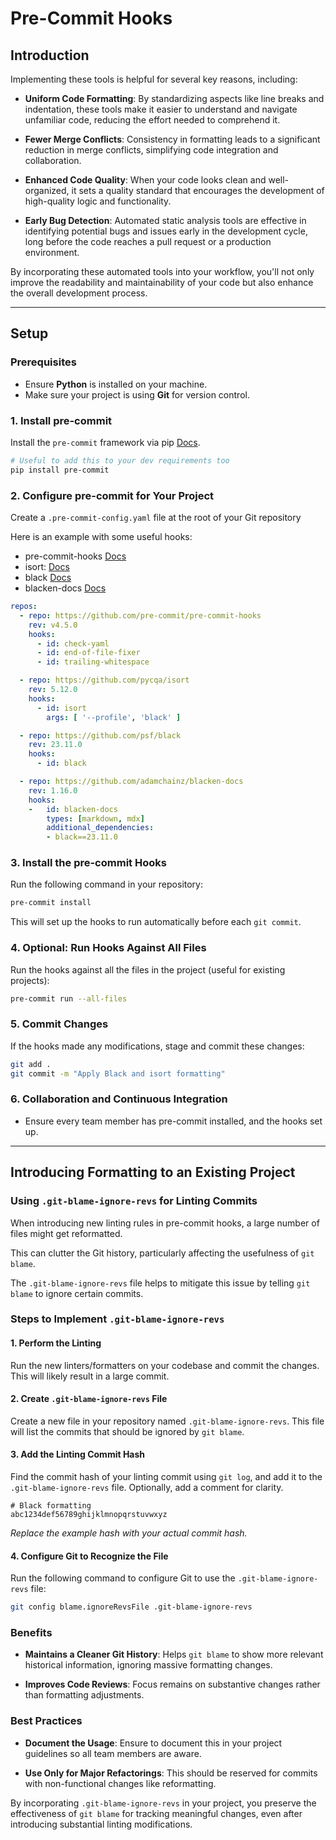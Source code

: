 Pre-Commit Hooks
================

## Introduction

Implementing these tools is helpful for several key reasons, including:

- **Uniform Code Formatting**: By standardizing aspects like line breaks and indentation, these tools make it easier to understand and navigate unfamiliar code, reducing the effort needed to comprehend it.

- **Fewer Merge Conflicts**: Consistency in formatting leads to a significant reduction in merge conflicts, simplifying code integration and collaboration.

- **Enhanced Code Quality**: When your code looks clean and well-organized, it sets a quality standard that encourages the development of high-quality logic and functionality.

- **Early Bug Detection**: Automated static analysis tools are effective in identifying potential bugs and issues early in the development cycle, long before the code reaches a pull request or a production environment.

By incorporating these automated tools into your workflow, you'll not only improve the readability and maintainability of your code but also enhance the overall development process.


---

## Setup

### Prerequisites

- Ensure **Python** is installed on your machine.
- Make sure your project is using **Git** for version control.

### 1. Install pre-commit

Install the `pre-commit` framework via pip [Docs](https://pre-commit.com/).

```bash copy
# Useful to add this to your dev requirements too
pip install pre-commit
```

### 2. Configure pre-commit for Your Project

Create a `.pre-commit-config.yaml` file at the root of your Git repository

Here is an example with some useful hooks:

- pre-commit-hooks [Docs](https://github.com/pre-commit/pre-commit-hooks)
- isort: [Docs](https://pycqa.github.io/isort/)
- black [Docs](https://github.com/psf/black)
- blacken-docs [Docs](https://github.com/adamchainz/blacken-docs)


```yaml filename=".pre-commit-config.yaml" showLineNumbers copy
repos:
  - repo: https://github.com/pre-commit/pre-commit-hooks
    rev: v4.5.0
    hooks:
      - id: check-yaml
      - id: end-of-file-fixer
      - id: trailing-whitespace

  - repo: https://github.com/pycqa/isort
    rev: 5.12.0
    hooks:
      - id: isort
        args: [ '--profile', 'black' ]

  - repo: https://github.com/psf/black
    rev: 23.11.0
    hooks:
      - id: black

  - repo: https://github.com/adamchainz/blacken-docs
    rev: 1.16.0
    hooks:
    -   id: blacken-docs
        types: [markdown, mdx]
        additional_dependencies:
        - black==23.11.0
```

### 3. Install the pre-commit Hooks

Run the following command in your repository:

```bash copy
pre-commit install
```

This will set up the hooks to run automatically before each `git commit`.

### 4. Optional: Run Hooks Against All Files

Run the hooks against all the files in the project (useful for existing projects):

```bash copy
pre-commit run --all-files
```

### 5. Commit Changes

If the hooks made any modifications, stage and commit these changes:

```bash copy
git add .
git commit -m "Apply Black and isort formatting"
```

### 6. Collaboration and Continuous Integration

- Ensure every team member has pre-commit installed, and the hooks set up.

---

## Introducing Formatting to an Existing Project

### Using `.git-blame-ignore-revs` for Linting Commits

When introducing new linting rules in pre-commit hooks,
a large number of files might get reformatted.

This can clutter the Git history, particularly affecting the usefulness of `git blame`.

The `.git-blame-ignore-revs` file helps to mitigate this issue by telling
`git blame` to ignore certain commits.

### Steps to Implement `.git-blame-ignore-revs`

#### 1. Perform the Linting

Run the new linters/formatters on your codebase and commit the changes. This will likely result in a large commit.

#### 2. Create `.git-blame-ignore-revs` File

Create a new file in your repository named `.git-blame-ignore-revs`. This file will list the commits that should be ignored by `git blame`.

#### 3. Add the Linting Commit Hash

Find the commit hash of your linting commit using `git log`, and add it to the `.git-blame-ignore-revs` file. Optionally, add a comment for clarity.

```plaintext
# Black formatting
abc1234def56789ghijklmnopqrstuvwxyz
```

*Replace the example hash with your actual commit hash.*

#### 4. Configure Git to Recognize the File

Run the following command to configure Git to use the `.git-blame-ignore-revs` file:

```bash copy
git config blame.ignoreRevsFile .git-blame-ignore-revs
```

### Benefits

- **Maintains a Cleaner Git History**: Helps `git blame` to show more relevant historical information, ignoring massive formatting changes.

- **Improves Code Reviews**: Focus remains on substantive changes rather than formatting adjustments.

### Best Practices

- **Document the Usage**: Ensure to document this in your project guidelines so all team members are aware.

- **Use Only for Major Refactorings**: This should be reserved for commits with non-functional changes like reformatting.

By incorporating `.git-blame-ignore-revs` in your project, you preserve the effectiveness of `git blame` for tracking meaningful changes, even after introducing substantial linting modifications.

